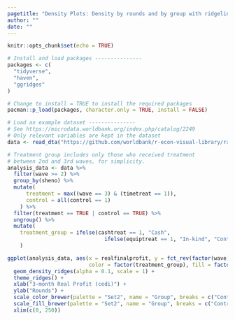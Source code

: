 ```yaml
---
pagetitle: "Density Plots: Density by rounds and by group with ridgelines"
author: ""
date: ""
---
```


```r
knitr::opts_chunk$set(echo = TRUE)
```

```r
# Install and load packages ---------------
packages <- c(
  "tidyverse",
  "haven",
  "ggridges"
)

# Change to install = TRUE to install the required packages
pacman::p_load(packages, character.only = TRUE, install = FALSE)

# Load an example dataset ---------------
# See https://microdata.worldbank.org/index.php/catalog/2249
# Only relevant variables are kept in the dataset
data <- read_dta("https://github.com/worldbank/r-econ-visual-library/raw/master/Library/Data/ReplicationDataGhanaJDE_short.dta")

# Treatment group includes only those who received treatment 
# between 2nd and 3rd waves, for simplicity.
analysis_data <- data %>%
  filter(wave >= 2) %>%
  group_by(sheno) %>%
  mutate(
      treatment = max((wave == 3) & (timetreat == 1)),
      control = all(control == 1)
    ) %>%
  filter(treatment == TRUE | control == TRUE) %>%
  ungroup() %>%
  mutate(
    treatment_group = ifelse(cashtreat == 1, "Cash",
                               ifelse(equiptreat == 1, "In-kind", "Control"))
    )

ggplot(analysis_data, aes(x = realfinalprofit, y = fct_rev(factor(wave)), 
                          color = factor(treatment_group), fill = factor(treatment_group))) +
  geom_density_ridges(alpha = 0.1, scale = 1) +
  theme_ridges() +
  xlab("3-month Real Profit (cedi)") +
  ylab("Rounds") +
  scale_color_brewer(palette = "Set2", name = "Group", breaks = c("Control", "Cash", "In-kind")) +
  scale_fill_brewer(palette = "Set2", name = "Group", breaks = c("Control", "Cash", "In-kind")) +
  xlim(c(0, 250))

```


